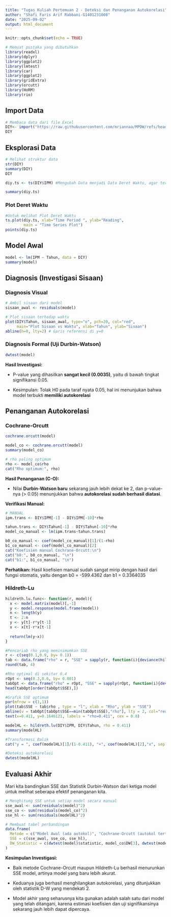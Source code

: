 ---
title: "Tugas Kuliah Pertemuan 2 - Deteksi dan Penanganan Autokorelasi"
author: "Shafi Faris Arif Rabbani-G1401231008"
date: "2025-09-02"
output: html_document
---

```{r setup, include=FALSE}
knitr::opts_chunk$set(echo = TRUE)
```

```{r}
# Memuat pustaka yang dibutuhkan
library(readxl)
library(dplyr)
library(ggplot2)
library(lmtest)
library(car)
library(ggplot2)
library(gridExtra)
library(orcutt)
library(HoRM)
library(rio)
```

## Import Data

```{r}
# Membaca data dari file Excel
DIY<- import("https://raw.githubusercontent.com/mriannaa/MPDW/refs/heads/main/Pertemuan%202/DIY%20IPM.csv")
DIY
```
## Eksplorasi Data

```{r}
# Melihat struktur data
str(DIY)
summary(DIY)
DIY
```
```{r}
diy.ts <- ts(DIY$IPM) #Mengubah Data menjadi Data Deret Waktu, agar terbaca oleh R
```

```{r}
summary(diy.ts)
```
### Plot Deret Waktu
```{r}
#Untuk melihat Plot Deret Waktu
ts.plot(diy.ts, xlab="Time Period ", ylab="Reading", 
        main = "Time Series Plot")
points(diy.ts)
```


## Model Awal

```{r}
model <- lm(IPM ~ Tahun, data = DIY)
summary(model)

```
## Diagnosis (Investigasi Sisaan)

### Diagnosis Visual

```{r}
# Ambil sisaan dari model
sisaan_awal <- residuals(model)

# Plot sisaan terhadap waktu
plot(DIY$Tahun, sisaan_awal, type="o", pch=20, col="red",
     main="Plot Sisaan vs Waktu", xlab="Tahun", ylab="Sisaan")
abline(h=0, lty=2) # Garis referensi di y=0
```
### Diagnosis Formal (Uji Durbin-Watson)
```{r}
dwtest(model)
```
**Hasil Investigasi:**

-   P-value yang dihasilkan **sangat kecil (0.0035)**, yaitu di bawah tingkat signifikansi 0.05.

-   Kesimpulan: Tolak H0 pada taraf nyata 0.05, hal ini menunjukan bahwa model terbukti **memiliki autokorelasi**

## Penanganan Autokorelasi
### Cochrane-Orcutt
```{r}
cochrane.orcutt(model)
```

```{r}
model_co <- cochrane.orcutt(model)
summary(model_co)

# rho paling optimum
rho <- model_co$rho
cat("Rho optimum:", rho)
```
**Hasil Penanganan (C-O):**

-   Nilai **Durbin-Watson baru** sekarang jauh lebih dekat ke 2, dan p-value-nya (\> 0.05) menunjukkan bahwa **autokorelasi sudah berhasil diatasi**.

**Verifikasi Manual:**

```{r}
# MANUAL
ipm.trans <- DIY$IPM[-1] - DIY$IPM[-10]*rho

tahun.trans <- DIY$Tahun[-1] - DIY$Tahun[-10]*rho
model_co_manual <- lm(ipm.trans~tahun.trans)

b0_co_manual <- coef(model_co_manual)[1]/(1-rho)
b1_co_manual <- coef(model_co_manual)[2]
cat("Koefisien manual Cochrane-Orcutt:\n")
cat("b0:", b0_co_manual, "\n")
cat("b1:", b1_co_manual, "\n")
```

**Perhatikan:** Hasil koefisien manual sudah sangat mirip dengan hasil dari fungsi otomatis, yaitu dengan b0 = -599.4362 dan b1 = 0.3364035

### Hildreth-Lu

```{r}
hildreth.lu.func<- function(r, model){
  x <- model.matrix(model)[,-1]
  y <- model.response(model.frame(model))
  n <- length(y)
  t <- 2:n
  y <- y[t]-r*y[t-1]
  x <- x[t]-r*x[t-1]
  
  return(lm(y~x))
}

#Pencariab rho yang meminimumkan SSE
r <- c(seq(0.1,0.9, by= 0.1))
tab <- data.frame("rho" = r, "SSE" = sapply(r, function(i){deviance(hildreth.lu.func(i, model))}))
round(tab, 4)
```

```{r}
#Rho optimal di sekitar 0.4
rOpt <- seq(0.3,0.6, by= 0.001)
tabOpt <- data.frame("rho" = rOpt, "SSE" = sapply(rOpt, function(i){deviance(hildreth.lu.func(i, model))}))
head(tabOpt[order(tabOpt$SSE),])
```

```{r}
#Grafik SSE optimum
par(mfrow = c(1,1))
plot(tab$SSE ~ tab$rho , type = "l", xlab = "Rho", ylab = "SSE")
abline(v = tabOpt[tabOpt$SSE==min(tabOpt$SSE),"rho"], lty = 2, col="red",lwd=2)
text(x=0.411, y=0.1646121, labels = "rho=0.411", cex = 0.8)
```

```{r}
modelHL <- hildreth.lu(DIY$IPM, DIY$Tahun, rho = 0.411)
summary(modelHL)
```

```{r}
#Transformasi Balik
cat("y = ", coef(modelHL)[1]/(1-0.411), "+", coef(modelHL)[2],"x", sep = "")
```

```{r}
#Deteksi autokorelasi
dwtest(modelHL)
```

## Evaluasi Akhir

Mari kita bandingkan SSE dan Statistik Durbin-Watson dari ketiga model untuk melihat seberapa efektif penanganan kita.

```{r}
# Menghitung SSE untuk setiap model secara manual
sse_awal <- sum(residuals(model)^2)
sse_co <- sum(residuals(model_co)^2)
sse_hl <- sum(residuals(modelHL)^2)

# Membuat tabel perbandingan
data.frame(
  Metode = c("Model Awal (ada autokol)", "Cochrane-Orcutt (autokol tertangani)", "Hildreth-Lu (autokol tertangani)"),
  SSE = c(sse_awal, sse_co, sse_hl),
  DW_Statistic = c(dwtest(model)$statistic, model_co$DW[3], dwtest(modelHL)$statistic)
)

```

**Kesimpulan Investigasi:**

-   Baik metode Cochrane-Orcutt maupun Hildreth-Lu berhasil menurunkan SSE model, artinya model yang baru lebih akurat.

-   Keduanya juga berhasil menghilangkan autokorelasi, yang ditunjukkan oleh statistik D-W yang mendekati 2.

-   Model akhir yang seharusnya kita gunakan adalah salah satu dari model yang telah ditangani, karena estimasi koefisien dan uji signifikansinya sekarang jauh lebih dapat dipercaya.


